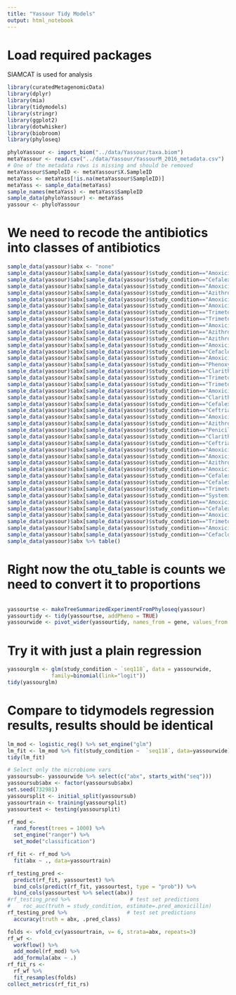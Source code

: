```yaml
---
title: "Yassour Tidy Models"
output: html_notebook
---
```


# Load required packages

SIAMCAT is used for analysis

```r
library(curatedMetagenomicData)
library(dplyr)
library(mia)
library(tidymodels)
library(stringr)
library(ggplot2)
library(dotwhisker)
library(biobroom)
library(phyloseq)
```

```r
phyloYassour <- import_biom("../data/Yassour/taxa.biom")
metaYassour <- read.csv("../data/Yassour/YassourM_2016_metadata.csv")
# One of the metadata rows is missing and should be removed
metaYassour$SampleID <- metaYassour$X.SampleID
metaYass <- metaYass[!is.na(metaYassour$SampleID)]
metaYass <- sample_data(metaYass)
sample_names(metaYass) <- metaYass$SampleID
sample_data(phyloYassour) <- metaYass
yassour <- phyloYassour
```

# We need to recode the antibiotics into classes of antibiotics
```r
sample_data(yassour)$abx <- "none"
sample_data(yassour)$abx[sample_data(yassour)$study_condition=="Amoxicillin"] <- "penicillins"
sample_data(yassour)$abx[sample_data(yassour)$study_condition=="Cefalexin"] <- "cephalosporins"
sample_data(yassour)$abx[sample_data(yassour)$study_condition=="Amoxicillin and clavulanic acid"] <- "penicillins"
sample_data(yassour)$abx[sample_data(yassour)$study_condition=="Azithromycin"] <- "macrolides"
sample_data(yassour)$abx[sample_data(yassour)$study_condition=="Amoxicillin, Amoxicillin and clavulanic acid"] <- "penicillins"
sample_data(yassour)$abx[sample_data(yassour)$study_condition=="Amoxicillin and clavulanic acid, Amoxicillin and clavulanic acid"] <- "penicillins"
sample_data(yassour)$abx[sample_data(yassour)$study_condition=="Trimetoprime and sulfadiazine, Amoxicillin"] <- "multi"
sample_data(yassour)$abx[sample_data(yassour)$study_condition=="Trimetoprime and sulfadiazine"] <- "sulfonamides"
sample_data(yassour)$abx[sample_data(yassour)$study_condition=="Amoxicillin, Cefaclor, Azithromycin"] <- "multi"
sample_data(yassour)$abx[sample_data(yassour)$study_condition=="Azithromycin, Cefalexin, Trimetoprime and sulfadiazine"] <- "multi"
sample_data(yassour)$abx[sample_data(yassour)$study_condition=="Azithromycin, Trimetoprime and sulfadiazine"] <- "multi"
sample_data(yassour)$abx[sample_data(yassour)$study_condition=="Amoxicillin, Cefalexin, Trimetoprime and sulfadiazine"] <- "multi"
sample_data(yassour)$abx[sample_data(yassour)$study_condition=="Cefaclor"] <- "cephalosporins"
sample_data(yassour)$abx[sample_data(yassour)$study_condition=="Amoxicillin and clavulanic acid, Trimetoprime and sulfadiazine"] <- "multi"
sample_data(yassour)$abx[sample_data(yassour)$study_condition=="Phenoxymethylpenicillin"] <- "penicillins"
sample_data(yassour)$abx[sample_data(yassour)$study_condition=="Clarithromycin"] <- "macrolides"
sample_data(yassour)$abx[sample_data(yassour)$study_condition=="Trimetoprime and sulfadiazine, Trimetoprime and sulfadiazine"] <- "sulfonamides"
sample_data(yassour)$abx[sample_data(yassour)$study_condition=="Trimetoprime and sulfadiazine, Amoxicillin and clavulanic acid"] <- "multi"
sample_data(yassour)$abx[sample_data(yassour)$study_condition=="Amoxicillin and clavulanic acid, Azithromycin, Amoxicillin and clavulanic acid"] <- "multi"
sample_data(yassour)$abx[sample_data(yassour)$study_condition=="Clarithromycin, Cefalexin"] <- "multi"
sample_data(yassour)$abx[sample_data(yassour)$study_condition=="Cefalexin, Amoxicillin"] <- "multi"
sample_data(yassour)$abx[sample_data(yassour)$study_condition=="Ceftriaxone, Ceftriaxone"] <- "cephalosporins"
sample_data(yassour)$abx[sample_data(yassour)$study_condition=="Amoxicillin, Trimetoprime and sulfadiazine"] <- "multi"
sample_data(yassour)$abx[sample_data(yassour)$study_condition=="Azithromycin, Amoxicillin and clavulanic acid" ] <- "multi"
sample_data(yassour)$abx[sample_data(yassour)$study_condition=="Penicillin G, Netilmicin"] <- "multi"
sample_data(yassour)$abx[sample_data(yassour)$study_condition=="Clarithromycin, Trimetoprime and sulfadiazine"] <- "multi"
sample_data(yassour)$abx[sample_data(yassour)$study_condition=="Ceftriaxone"] <- "cephalosporins"
sample_data(yassour)$abx[sample_data(yassour)$study_condition=="Amoxicillin and clavulanic acid, Trimetoprime and sulfadiazine, Cefalexin, Amoxicillin and clavulanic acid"] <- "multi"
sample_data(yassour)$abx[sample_data(yassour)$study_condition=="Amoxicillin, Amoxicillin and clavulanic acid, Amoxicillin, Amoxicillin and clavulanic acid, Trimetoprime and sulfadiazine, Azithromycin"] <- "multi"
sample_data(yassour)$abx[sample_data(yassour)$study_condition=="Azithromycin, Azithromycin"] <- "macrolides"
sample_data(yassour)$abx[sample_data(yassour)$study_condition=="Amoxicillin, Amoxicillin"] <- "penicillins"
sample_data(yassour)$abx[sample_data(yassour)$study_condition=="Cefalexin, Amoxicillin and clavulanic acid"] <- "multi"
sample_data(yassour)$abx[sample_data(yassour)$study_condition=="Cefalexin, Cefalexin, Azithromycin, Amoxicillin"] <- "multi"
sample_data(yassour)$abx[sample_data(yassour)$study_condition=="Trimetoprime and sulfadiazine, Azithromycin, Cefaclor"] <- "multi"
sample_data(yassour)$abx[sample_data(yassour)$study_condition=="Systemic antibiotic NAS"] <- "other"
sample_data(yassour)$abx[sample_data(yassour)$study_condition=="Amoxicillin and clavulanic acid, Azithromycin"] <- "multi"
sample_data(yassour)$abx[sample_data(yassour)$study_condition=="Cefalexin, Cefalexin, Trimetoprime and sulfadiazine"] <- "multi"
sample_data(yassour)$abx[sample_data(yassour)$study_condition=="Amoxicillin, Systemic antibiotic NAS" ] <- "other"
sample_data(yassour)$abx[sample_data(yassour)$study_condition=="Trimetoprime and sulfadiazine, Trimetoprime and sulfadiazine, Amoxicillin, Amoxicillin"] <- "multi"
sample_data(yassour)$abx[sample_data(yassour)$study_condition=="Amoxicillin, Trimetoprime and sulfadiazine, Amoxicillin"] <- "multi"
sample_data(yassour)$abx[sample_data(yassour)$study_condition=="Cefaclor, Cefalexin"] <- "other"
sample_data(yassour)$abx %>% table()


```


# Right now the otu_table is counts we need to convert it to proportions
```r

```


```r
yassourtse <- makeTreeSummarizedExperimentFromPhyloseq(yassour)
yassourtidy <- tidy(yassourtse, addPheno = TRUE)
yassourwide <- pivot_wider(yassourtidy, names_from = gene, values_from = value)
```


# Try it with just a plain regression
```r
yassourglm <- glm(study_condition ~ `seq118`, data = yassourwide,
              family=binomial(link="logit"))
tidy(yassourglm)
```

# Compare to tidymodels regression results, results should be identical

```r

lm_mod <- logistic_reg() %>% set_engine("glm")
lm_fit <- lm_mod %>% fit(study_condition ~  `seq118`, data=yassourwide)
tidy(lm_fit)
```


```r
# Select only the microbiome vars
yassoursub<- yassourwide %>% select(c("abx", starts_with("seq")))
yassoursub$abx <- factor(yassoursub$abx)
set.seed(732981)
yassoursplit <- initial_split(yassoursub)
yassourtrain <- training(yassoursplit)
yassourtest <- testing(yassoursplit)

rf_mod <- 
  rand_forest(trees = 1000) %>% 
  set_engine("ranger") %>% 
  set_mode("classification")

rf_fit <- rf_mod %>% 
  fit(abx ~ ., data=yassourtrain)

rf_testing_pred <- 
  predict(rf_fit, yassourtest) %>% 
  bind_cols(predict(rf_fit, yassourtest, type = "prob")) %>% 
  bind_cols(yassourtest %>% select(abx))
#rf_testing_pred %>%                   # test set predictions
#    roc_auc(truth = study_condition, estimate=.pred_amoxicillin)
rf_testing_pred %>%                   # test set predictions
  accuracy(truth = abx, .pred_class)
```

```r
folds <- vfold_cv(yassourtrain, v= 6, strata=abx, repeats=3)
rf_wf <- 
  workflow() %>%
  add_model(rf_mod) %>%
  add_formula(abx ~ .)
rf_fit_rs <- 
  rf_wf %>% 
  fit_resamples(folds)
collect_metrics(rf_fit_rs)
```


